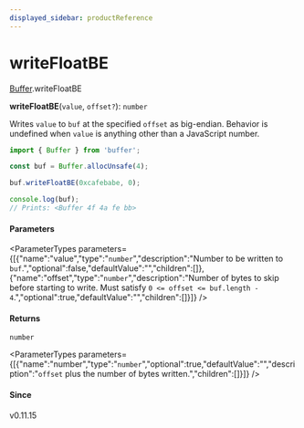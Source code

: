 ```yaml
---
displayed_sidebar: productReference
---
```



# writeFloatBE

[Buffer](../../interfaces/Buffer.mdx).writeFloatBE

**writeFloatBE**(`value`, `offset?`): `number`

Writes `value` to `buf` at the specified `offset` as big-endian. Behavior is
undefined when `value` is anything other than a JavaScript number.

```js
import { Buffer } from 'buffer';

const buf = Buffer.allocUnsafe(4);

buf.writeFloatBE(0xcafebabe, 0);

console.log(buf);
// Prints: <Buffer 4f 4a fe bb>
```

#### Parameters

<ParameterTypes parameters={[{"name":"value","type":"`number`","description":"Number to be written to `buf`.","optional":false,"defaultValue":"","children":[]},{"name":"offset","type":"`number`","description":"Number of bytes to skip before starting to write. Must satisfy `0 <= offset <= buf.length - 4`.","optional":true,"defaultValue":"","children":[]}]} />

#### Returns

`number`

<ParameterTypes parameters={[{"name":"number","type":"`number`","optional":true,"defaultValue":"","description":"`offset` plus the number of bytes written.","children":[]}]} />

#### Since

v0.11.15
